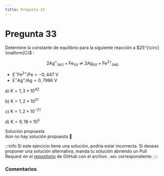 ```yaml
---
title: Pregunta 33
---
```



# Pregunta 33

<div className="exercise">
Determine la constante de equilibrio para la siguiente reacción a $25^{\circ} \mathrm{C}$ :

$$
2 \mathrm{Ag}^{+}{ }_{(\mathrm{ac})}+\mathrm{Fe}_{(\mathrm{s})} \rightleftharpoons 2 \mathrm{Ag}_{(\mathrm{s})}+\mathrm{Fe}^{2+}{ }_{(\mathrm{aq})}
$$

- $\mathrm{E}^{\circ} \mathrm{Fe}^{2+} / \mathrm{Fe}=-0,447 \mathrm{~V}$
- $\mathrm{E}^{\circ} \mathrm{Ag}^{+} / \mathrm{Ag}=0,7996 \mathrm{~V}$

a) $K=1,3 \times 10^{42}$

b) $\mathrm{K}=1,2 \times 10^{21}$

c) $\mathrm{K}=1,2 \times 10^{-21}$

d) $\mathrm{K}=9,18 \times 10^5$
</div>

<MDXDetails>
<summary>Solución propuesta</summary>

<div className="exercise">
Aún no hay solución propuesta 🥲
</div>

:::info
Si este ejercicio tiene una solución, podría estar incorrecta. Si deseas proponer una solución alternativa, manda tu solución abriendo
un Pull Request en el [repositorio](https://github.com/crow-rojas/apuntes-fundamentals/pulls) de GitHub con el archivo
`.mdx` correspondiente.
:::

</MDXDetails>

### Comentarios

<Disqus
  url="https://crow-rojas.github.io/apuntes-fundamentals/docs/science/chemistry/exercises/2024-2/p33"
  identifier="docs/science/chemistry/exercises/2024-2/p33"
  title="2024-2 Quimica - Pregunta 33"
/>
